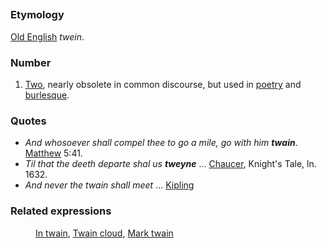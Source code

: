 =={{En}}==
===Etymology===
[[Old English]] ''twein''.

===Number===
# [[Two]], nearly obsolete in common discourse, but used in [[poetry]] and [[burlesque]].

===Quotes===
* ''And whosoever shall compel thee to go a mile, go with him '''twain'''''. [[Matthew]] 5:41.
* ''Til that the deeth departe shal us '''tweyne''''' ... [[Chaucer]], Knight's Tale, ln. 1632.  
* ''And never the twain shall meet'' ... [[Kipling]]


===Related expressions===
: [[In twain]], [[Twain cloud]], [[Mark twain]]
